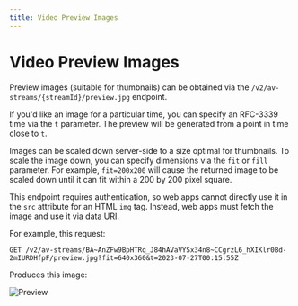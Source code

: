 ```yaml
---
title: Video Preview Images
---
```

# Video Preview Images

Preview images (suitable for thumbnails) can be obtained via the `/v2/av-streams/{streamId}/preview.jpg` endpoint.

If you'd like an image for a particular time, you can specify an RFC-3339 time via the `t` parameter. The preview will be generated from a point in time close to `t`.

Images can be scaled down server-side to a size optimal for thumbnails. To scale the image down, you can specify dimensions via the `fit` or `fill` parameter. For example, `fit=200x200` will cause the returned image to be scaled down until it can fit within a 200 by 200 pixel square.

This endpoint requires authentication, so web apps cannot directly use it in the `src` attribute for an HTML `img` tag. Instead, web apps must fetch the image and use it via [data URI](https://developer.mozilla.org/en-US/docs/Web/HTTP/Basics_of_HTTP/Data_URIs).

For example, this request:

```http
GET /v2/av-streams/BA~AnZFw9BpHTRq_J84hAVaVYSx34n8~CCgrzL6_hXIKlr0Bd-2mIURDHfpF/preview.jpg?fit=640x360&t=2023-07-27T00:15:55Z
```

Produces this image:

![Preview](/images/fusionfeed/rest/video-preview-example.jpg)
